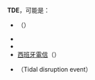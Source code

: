 '''TDE'''，可能是：

*{{link-en|透明資料加密|Transparent Data Encryption}}（{{lang-en|Transparent Data Encryption}}）
*{{link-en|The Dark Eye|The Dark Eye}}
*{{link-en|Top Dawg Entertainment|Top Dawg Entertainment}}
*[[西班牙電信|西班牙電信]]（{{lang-es|Telefónica de España S.A.}}）
* {{le|潮汐撕裂事件|Tidal disruption event}}（Tidal disruption event）

{{disambig|cat=三字拉丁字母縮寫消歧義}}